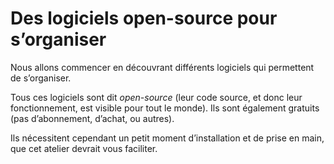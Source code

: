 # Des logiciels open-source pour s'organiser

Nous allons commencer en découvrant différents logiciels qui permettent de s'organiser.

Tous ces logiciels sont dit *open-source* (leur code source, et donc leur fonctionnement, est visible pour tout le monde). Ils sont également gratuits (pas d'abonnement, d'achat, ou autres).

Ils nécessitent cependant un petit moment d'installation et de prise en main, que cet atelier devrait vous faciliter.
